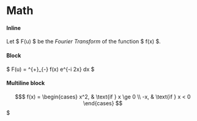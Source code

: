 # Math

#### Inline
Let $ F(u) $ be the *Fourier Transform* of the function $ f(x) $.

#### Block
$ F(u) = \int^{+\infty}_{-\infty} f(x) e^{-i 2\pi x} dx $

#### Multiline block

$$$
f(x) = \begin{cases} 
  x^2, & \text{if } x \ge 0 \\
  -x, & \text{if } x < 0
\end{cases}
$$$